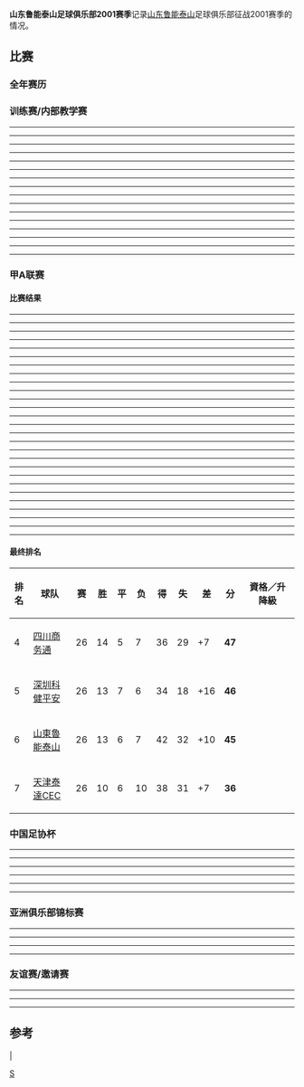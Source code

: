 '''山东鲁能泰山足球俱乐部2001赛季'''记录[[山东鲁能泰山|山东鲁能泰山]]足球俱乐部征战2001赛季的情况。
==比赛==
===全年赛历===
{{山东鲁能泰山2001赛季完全赛历}}
===训练赛/内部教学赛===
----
{{footballbox | bg = #ffcccc | date = 2001-01-07 | team1 = 山东鲁能泰山	| score = 1 - 2	| team2 = [[八一振邦|八一振邦]] | goals1 = {{goal|}} | goals2 = {{goal|}}<br>{{goal|}} | stadium = [[昆明|昆明]]海埂足球基地  | attendance =  | referee = }}
----
{{footballbox | bg = #ffffcc | date = 2001-01-09 | team1 = 山东鲁能泰山	| score = 1 - 1	| team2 = [[青岛颐中海牛|青岛颐中海牛]] | goals1 = {{goal|}} | goals2 = {{goal|}} 亚历山大 |penalties1= |penaltyscore= 4 - 2? |penalties2= | stadium = [[昆明|昆明]]海埂足球基地  | attendance =  | referee = }}
----
{{footballbox | bg=#ffcccc | date=2001-01-20 |team1 = 山东鲁能泰山 {{flagicon|CHN}} |score= 1 - 4 |team2 = {{flagicon|KOR}} [[富川SK|富川SK]] |goals1= [[卡西亚诺·德瓦尔|卡西亚诺·德瓦尔]] {{goal|40|p}} |goals2= {{goal|}}<br>{{goal|}}<br>{{goal|}}<br>{{goal|}} |stadium= {{flagicon|CHN}} [[琼海|琼海]] |attendance= |referee= }}
----
{{footballbox | bg = #ffffcc  | date =2001-02-02 | team1 = 山东鲁能泰山 | score = 0 - 0	| team2 = [[辽宁抚顺|辽宁抚顺]] | goals1 = | goals2 = | stadium = [[成都|成都]] | attendance =  | referee = }}
----
{{footballbox | bg = #ffffcc  | date =2001-02-07 | team1 = 山东鲁能泰山 | score = 2 - 2	| team2 = [[辽宁抚顺|辽宁抚顺]] | goals1 = [[邓程|邓程]] {{goal|}}<br>[[谢尔盖·纳格尼亚克|谢尔盖·纳格尼亚克]] {{goal|p}} | goals2 = {{goal|}} [[刘斌|刘斌]]<br>{{goal|}} [[陈洋|陈洋]] | stadium = [[成都|成都]]毛家湾足球基地 | attendance =  | referee = }}
----
{{footballbox | bg = #ccffcc  | date =2001-02-09 | team1 = 山东鲁能泰山 | score = 4 - 1 | team2 = [[重庆力帆|重庆力帆]] | goals1 = [[察可军|察可军]] {{goal|}}<br>[[察可军|察可军]] {{goal|}}<br>[[察可军|察可军]] {{goal|}}<br>[[谢尔盖·纳格尼亚克|谢尔盖·纳格尼亚克]] {{goal|}} | goals2 = {{goal|66}} 里格 | stadium = [[成都|成都]]毛家湾足球基地 | attendance =  | referee = }}
----
{{footballbox | bg = #ccffcc  | date =2001-02-11 | team1 = 山东鲁能泰山 | score = 4 - 0 | team2 = 四川全运 | goals1 = [[加布里埃尔·门多萨|门多萨]] {{goal|6}}<br>[[谢尔盖·纳格尼亚克|谢尔盖·纳格尼亚克]] {{goal|26}}<br>[[察可军|察可军]] {{goal|}}<br>[[徐峰|徐峰]] {{goal|66}} | goals2 = | stadium = [[蒲江|蒲江]]全兴足球基地 | attendance =  | referee = }}
----
{{footballbox | bg=#ffffcc | date=2001-02-18 |team1 = 山东鲁能泰山 {{flagicon|CHN}} |score= 1 - 1 |team2 = {{flagicon|KAZ}} [[哈萨克斯坦国家足球队|哈萨克斯坦]] |goals1= [[宋毓明|宋毓明]] {{goal|}} |goals2= {{goal|}} | stadium= {{flagicon|CHN}} [[韶关|韶关]]西河体育中心 | attendance= | referee= }}
----
{{footballbox | bg=#ccffcc | date=2001-02-25 |team1 = 山东鲁能泰山 {{flagicon|CHN}} |score= 1 - 0 |team2 = {{flagicon|KOR}} [[富川SK|富川SK]] |goals1= [[宋毓明|宋毓明]] {{goal|23}} |goals2= |stadium= {{flagicon|CHN}} [[泰安|泰安]] |attendance= |referee= }}
----
{{footballbox | bg = #ccffcc  | date =2001-04-21 | team1 = 山东鲁能泰山 | score = 3 - 0	| team2 = [[鲁能泰山足球学校|山东全运]] | goals1 = {{goal|}}<br>{{goal|}}<br>{{goal|}} | goals2 = | stadium = [[济南|济南]] | attendance =  | referee = }}
----
{{footballbox | bg = #ccffcc  | date =2001-04-25 | team1 = 山东鲁能泰山 | score = 3 - 2	| team2 = [[鲁能泰山足球学校|鲁能泰山二队]] | goals1 = [[耿钰杰|耿钰杰]] {{goal|}}<br>[[耿钰杰|耿钰杰]] {{goal|}}<br>[[李明_(1975年)|李明]] {{goal|}} | goals2 = {{goal|}}<br>{{goal|}} | stadium = 山东电力高等专科学校体育场 | attendance =  | referee = }}
----
{{footballbox | bg = #ffffcc  | date =2001-04-28 | team1 = 山东鲁能泰山 | score = 3 - 3	| team2 = [[济宁九巨龙|济宁九巨龙]] | goals1 = [[谢尔盖·纳格尼亚克|谢尔盖·纳格尼亚克]] {{goal|}}<br>[[谢尔盖·纳格尼亚克|谢尔盖·纳格尼亚克]] {{goal|}}<br>[[宋黎辉|宋黎辉]] {{goal|p}} | goals2 = {{goal|}} [[颜世勇|颜世勇]]<br>{{goal|}}<br>{{goal|}} | stadium = [[济南|济南]] | attendance =  | referee = }}
----
{{footballbox | bg = #ccffcc  | date =2001-05-05 | team1 = 山东鲁能泰山 | score = 12 - 0 | team2 = [[济宁九巨龙|济宁九巨龙]] | goals1 = | goals2 = | stadium = [[济南|济南]] | attendance =  | referee = }}
----
{{footballbox | bg=#ffffcc | date=2001-10-13 |team1 =山东鲁能泰山 |score=1 - 1 |team2 =[[北京国安|北京国安]] |goals1= [[谢尔盖·纳格尼亚克|谢尔盖·纳格尼亚克]] {{goal|17}} |goals2= {{goal|41}} 米伦·乔尔基耶夫|stadium=[[东营|东营]] |attendance= |referee= }}
----
{{footballbox | bg=#ffcccc | date=2001-10-17 |team1 =山东鲁能泰山 |score=1 - 2 |team2 =[[辽宁抚顺|辽宁抚顺]] |goals1= [[尼伊·兰普提|兰普提]] {{goal|}} |goals2= {{goal|5}} [[陈洋|陈洋]]<br>{{goal|79}} |stadium=[[东营|东营]] |attendance= |referee= }}
----

===甲A联赛===
====比赛结果====
----
{{footballbox | bg = #ffcccc  | date =	第 01 轮<br>2001-03-11	  | team1 =	山东鲁能泰山	  | score =	0 - 1	  | team2 =	[[陕西国力|陕西国力汉斯啤酒]]	  | goals1 =  | goals2 = {{goal|4|p}} 马科斯 | stadium = [[山东省体育中心|山东省体育中心]]  | attendance =  | referee = }}
----
{{footballbox | bg = #ffffcc  | date =	第 02 轮<br>2001-03-17	  | team1 =	[[辽宁抚顺|辽宁抚顺特钢]]	  | score =	0 - 0	  | team2 =	山东鲁能泰山	  | goals1 =  | goals2 =  | stadium = [[抚顺雷锋体育场|抚顺雷锋体育场]]  | attendance =  | referee = }}
----
{{footballbox | bg = #ffffcc  | date =	第 04 轮<br>2001-03-29	  | team1 =	[[北京国安|北京国安]]	  | score =	0 - 0	  | team2 =	山东鲁能泰山	  | goals1 =  | goals2 =  | stadium = [[北京工人体育场|北京工人体育场]]  | attendance =  | referee = }}
----
{{footballbox | bg = #ffffcc  | date =	第 05 轮<br>2001-04-01	  | team1 =	山东鲁能泰山	  | score =	1 - 1	  | team2 =	[[上海申花|上海申花托普]]	  | goals1 = [[宋毓明|宋毓明]] {{goal|90}} | goals2 = {{goal|32|p}} [[佐兰·兰科维奇|佐兰·兰科维奇]] | stadium = [[山东省体育中心|山东省体育中心]]  | attendance =  | referee = }}
----
{{footballbox | bg = #ffcccc  | date =	第 03 轮(补)<br>2001-04-05	  | team1 =	山东鲁能泰山	  | score =	0 - 2	  | team2 =	[[深圳科健|深圳科健平安]]	  | goals1 =  | goals2 = {{goal|3}} [[范育红|范育红]]<br>{{goal|90}} [[吉亚哥·若尔热·奥诺里奥|吉亚哥]] | stadium = [[山东省体育中心|山东省体育中心]]  | attendance =  | referee = }}
----
{{footballbox | bg = #ffcccc  | date =	第 06 轮<br>2001-04-08	  | team1 =	[[重庆力帆|重庆力帆]]	  | score =	1 - 0	  | team2 =	山东鲁能泰山	  | goals1 = [[刘劲彪|刘劲彪]] {{goal|75}} | goals2 =  | stadium = [[重庆|重庆]][[大田湾体育场|大田湾体育场]]  | attendance =  | referee = }}
----
{{footballbox | bg = #ccffcc  | date =	第 07 轮<br>2001-05-31	  | team1 =	山东鲁能泰山	  | score =	1 - 0	  | team2 =	[[青岛啤酒|青岛啤酒]]	  | goals1 = [[宋黎辉|宋黎辉]] {{goal|29}} | goals2 =  | stadium = [[山东省体育中心|山东省体育中心]]  | attendance =  | referee = }}
----
{{footballbox | bg = #ffcccc  | date =	第 08 轮<br>2001-06-03	  | team1 =	山东鲁能泰山	  | score =	1 - 2	  | team2 =	[[云南红塔|云南红塔]]	  | goals1 = [[谢尔盖·纳格尼亚克|谢尔盖·纳格尼亚克]] {{goal|19}} | goals2 = {{goal|46}} [[李治|李治]]<br>{{goal|70}} [[周挺|周挺]] | stadium = [[山东省体育中心|山东省体育中心]]  | attendance =  | referee = }}
----
{{footballbox | bg = #ffcccc  | date =	第 09 轮<br>2001-06-10	  | team1 =	[[四川商务通|四川商务通]]	  | score =	2 - 1	  | team2 =	山东鲁能泰山	  | goals1 = [[马明宇|马明宇]] {{goal|42}}<br> 乌克亚 {{goal|67|p}} | goals2 = {{goal|1}} [[李霄鹏|李霄鹏]] | stadium = [[成都市体育中心|成都市体育中心]] | attendance =  | referee = }}
----
{{footballbox | bg = #ffffcc  | date =	第 10 轮<br>2001-06-14	  | team1 =	山东鲁能泰山	  | score =	1 - 1	  | team2 =	[[大连实德|大连实德]]	  | goals1 = [[谢尔盖·纳格尼亚克|谢尔盖·纳格尼亚克]] {{goal|76|p}} | goals2 = {{goal|66}} [[奥兰多·伯纳德斯·达·席尔瓦|奥兰多]] | stadium = [[山东省体育中心|山东省体育中心]]  | attendance =  | referee = }}
----
{{footballbox | bg = #ccffcc  | date =	第 11 轮<br>2001-06-17	  | team1 =	[[沈阳金德|沈阳金德]]	  | score =	2 - 6	  | team2 =	山东鲁能泰山	  | goals1 = 乔治·穆耶梅 {{goal|21}}<br>[[王勃|王勃]] {{goal|88}} | goals2 = {{goal|30}} [[李霄鹏|李霄鹏]]<br>{{goal|50}} [[宿茂臻|宿茂臻]]<br>{{goal|54|og}} [[宋朕|宋朕]]<br>{{goal|71}} [[宿茂臻|宿茂臻]]<br>{{goal|82}} [[宋毓明|宋毓明]]<br>{{goal|89}} [[宿茂臻|宿茂臻]]| stadium = [[鞍山市体育场|鞍山市体育场]]  | attendance =  | referee = }}
----
{{footballbox | bg = #ccffcc  | date =	第 12 轮<br>2001-06-24	  | team1 =	山东鲁能泰山	  | score =	1 - 0	  | team2 =	[[八一振邦|八一振邦]]	  | goals1 = [[邵延杰|邵延杰]] {{goal|7}} | goals2 =  | stadium = [[山东省体育中心|山东省体育中心]]  | attendance =  | referee = }}
----
{{footballbox | bg = #ffcccc  | date =	第 13 轮<br>2001-06-28	  | team1 =	[[天津泰达|天津泰达CEC]]	  | score =	4 - 1	  | team2 =	山东鲁能泰山	  | goals1 = 卡斯蒂亚诺 {{goal|31}}<br>[[于根伟|于根伟]] {{goal|38}}<br>[[高峰|高峰]] {{goal|54}}<br>[[韩燕鸣|韩燕鸣]] {{goal|90}} | goals2 = {{goal|74}} [[谢尔盖·纳格尼亚克|谢尔盖·纳格尼亚克]] | stadium = [[天津|天津]][[民园体育场|民园体育场]] | attendance =  | referee = }}
----
{{footballbox | bg = #ffffcc  | date =	第 14 轮<br>2001-07-01	  | team1 =	[[陕西国力|陕西国力汉斯啤酒]]	  | score =	1 - 1	  | team2 =	山东鲁能泰山	  | goals1 = 马科斯 {{goal|43}} | goals2 = {{goal|88}} [[舒畅|舒畅]] | stadium = [[陕西省体育场|陕西省体育场]] | attendance =  | referee = }}
----
{{footballbox | bg = #ccffcc  | date =	第 15 轮<br>2001-07-08	  | team1 =	山东鲁能泰山	  | score =	3 - 1	  | team2 =	[[辽宁抚顺|辽宁抚顺特钢]]	  | goals1 = [[尼伊·兰普提|兰普提]] {{goal|15}}<br>[[谢尔盖·纳格尼亚克|谢尔盖·纳格尼亚克]] {{goal|83}}<br>[[李霄鹏|李霄鹏]] {{goal|88}} | goals2 = {{goal|61|p}} [[肇俊哲|肇俊哲]] | stadium = [[山东省体育中心|山东省体育中心]]  | attendance =  | referee = }}
----
{{footballbox | bg = #ffcccc  | date =	第 16 轮<br>2001-07-12	  | team1 =	[[深圳科健|深圳科健平安]]	  | score =	2 - 0	  | team2 =	山东鲁能泰山	  | goals1 = [[李毅|李毅]] {{goal|61}}<br>[[吉亚哥·若尔热·奥诺里奥|吉亚哥]] {{goal|75}} | goals2 =  | stadium = [[深圳市体育场|深圳市体育场]] | attendance =  | referee = }}
----
{{footballbox | bg = #ccffcc  | date =	第 17 轮<br>2001-07-15	  | team1 =	山东鲁能泰山	  | score =	2 - 0	  | team2 =	[[北京国安|北京国安]]	  | goals1 = [[尼伊·兰普提|兰普提]] {{goal|8}}<br>[[尼伊·兰普提|兰普提]] {{goal|82}} | goals2 =  | stadium = [[山东省体育中心|山东省体育中心]]  | attendance =  | referee = }}
----
{{footballbox | bg = #ccffcc  | date =	第 18 轮<br>2001-10-25	  | team1 =	[[上海申花|上海申花托普]]	  | score =	1 - 3	  | team2 =	山东鲁能泰山	  | goals1 = [[曲圣卿|曲圣卿]] {{goal|86}} | goals2 = {{goal|22|p}} [[李霄鹏|李霄鹏]]<br>{{goal|24}} [[宋黎辉|宋黎辉]]<br>{{goal|35}} [[卡西亚诺·德瓦尔|卡西亚诺·德瓦尔]] | stadium = [[上海|上海]][[虹口足球场|虹口足球场]] | attendance =  | referee = }}
----
{{footballbox | bg = #ffffcc  | date =	第 19 轮<br>2001-10-28	  | team1 =	山东鲁能泰山	  | score =	0 - 0	  | team2 =	[[重庆力帆|重庆力帆]]	  | goals1 =  | goals2 =  | stadium = [[山东省体育中心|山东省体育中心]]  | attendance =  | referee = }}
----
{{footballbox | bg = #ccffcc  | date =	第 20 轮<br>2001-11-04	  | team1 =	[[青岛啤酒|青岛啤酒]]	  | score =	1 - 2	  | team2 =	山东鲁能泰山	  | goals1 = [[曲波|曲波]] {{goal|1}} | goals2 = {{goal|58}} [[李霄鹏|李霄鹏]]<br>{{goal|85}} [[李霄鹏|李霄鹏]] | stadium = [[青岛|青岛]]颐中体育中心  | attendance =  | referee = }}
----
{{footballbox | bg = #ccffcc  | date =	第 21 轮<br>2001-11-08	  | team1 =	[[云南红塔|云南红塔]]	  | score =	1 - 2	  | team2 =	山东鲁能泰山	  | goals1 = [[张彪|张彪]] {{goal|90|p}} | goals2 = {{goal|2}} [[卡西亚诺·德瓦尔|卡西亚诺·德瓦尔]]<br>{{goal|42}} [[舒畅|舒畅]] | stadium = [[昆明拓东体育场|昆明拓东体育场]] | attendance =  | referee = }}
----
{{footballbox | bg = #ccffcc  | date =	第 22 轮<br>2001-11-25	  | team1 =	山东鲁能泰山	  | score =	4 - 2	  | team2 =	[[四川商务通|四川商务通]]	  | goals1 = [[宿茂臻|宿茂臻]] {{goal|45}}<br>[[宿茂臻|宿茂臻]] {{goal|55}}<br>[[尼伊·兰普提|兰普提]] {{goal|62}}<br>[[舒畅|舒畅]] {{goal|81}} | goals2 = {{goal|43}} 路易斯·马科斯<br>{{goal|76}} 乌克亚 | stadium = [[山东省体育中心|山东省体育中心]]  | attendance =  | referee = }}
----
{{footballbox | bg = #ccffcc  | date =	第 23 轮<br>2001-12-02	  | team1 =	[[大连实德|大连实德]]	  | score =	2 - 3	  | team2 =	山东鲁能泰山	  | goals1 = [[胡兆军|胡兆军]] {{goal|11}}<br>[[王圣|王圣]] {{goal|63}} | goals2 = {{goal|2}} [[宋黎辉|宋黎辉]]<br>{{goal|32}} [[卡西亚诺·德瓦尔|卡西亚诺·德瓦尔]]<br>{{goal|70}} [[宋黎辉|宋黎辉]] | stadium = [[大连人民体育场|大连人民体育场]] | attendance =  | referee = }}
----
{{footballbox | bg = #ccffcc  | date =	第 24 轮<br>2001-12-06	  | team1 =	山东鲁能泰山	  | score =	2 - 1	  | team2 =	[[沈阳金德|沈阳金德]]	  | goals1 = [[卡西亚诺·德瓦尔|卡西亚诺·德瓦尔]] {{goal|11}}<br>[[卡西亚诺·德瓦尔|卡西亚诺·德瓦尔]] {{goal|70}} | goals2 = {{goal|34}} [[杜苹|杜苹]] | stadium = [[山东省体育中心|山东省体育中心]]  | attendance =  | referee = }}
----
{{footballbox | bg = #ccffcc  | date =	第 25 轮<br>2001-12-09	  | team1 =	[[八一振邦|八一振邦]]	  | score =	2 - 4	  | team2 =	山东鲁能泰山	  | goals1 = [[郭辉|郭辉]] {{goal|45}}<br>[[郭辉|郭辉]] {{goal|75}} | goals2 = {{goal|23}} [[邓程|邓程]]<br>{{goal|50|p}} [[谢尔盖·纳格尼亚克|谢尔盖·纳格尼亚克]]<br>{{goal|66}} [[高尧|高尧]]<br>{{goal|76}} [[尼伊·兰普提|兰普提]] | stadium = [[柳州市体育中心|柳州市体育中心]] | attendance =  | referee = }}
----
{{footballbox | bg = #ccffcc  | date =	第 26 轮<br>2001-12-16	  | team1 =	山东鲁能泰山	  | score =	3 - 2	  | team2 =	[[天津泰达|天津泰达CEC]]	  | goals1 = [[谢尔盖·纳格尼亚克|谢尔盖·纳格尼亚克]] {{goal|13}}<br>[[卡西亚诺·德瓦尔|卡西亚诺·德瓦尔]] {{goal|24}}<br>[[舒畅|舒畅]] {{goal|41}} | goals2 = {{goal|17}} [[卢欣|卢欣]]<br>{{goal|88}} [[马些路·迪·苏沙|索萨]] | stadium = [[山东省体育中心|山东省体育中心]]  | attendance =  | referee = }}
----

====最终排名====
{| class="wikitable" style="text-align: center; width: 80%; font-size: 90%"
! style="width: 7%" | 排名
! style="width: 20%"| 球队
! style="width: 5%" | 赛
! style="width: 5%" | 胜
! style="width: 5%" | 平
! style="width: 5%" | 负
! style="width: 5%" | 得
! style="width: 5%" | 失
! style="width: 6%" | 差
! style="width: 6%" | 分
! style="width: 31%"| 資格／升降級
|-
|4||align="left"|[[四川冠城足球俱樂部|四川商务通]]||26||14||5||7||36||29||+7||'''47'''||
|-
|5||align="left"|[[深圳足球俱樂部|深圳科健平安]]||26||13||7||6||34||18||+16||'''46'''||
|- bgcolor=#FF946F
|6||align="left"|[[山東魯能泰山足球俱樂部|山東魯能泰山]]||26||13||6||7||42||32||+10||'''45'''||
|-
|7||align="left"|[[天津泰達足球俱樂部|天津泰達CEC]]||26||10||6||10||38||31||+7||'''36'''|| 
|}

===中国足协杯===
----
{{footballbox | bg = #ccffcc  | date =第二轮<br>2001-05-26  | team1 =绵阳太极  | score =0 - 4  | team2 =山东鲁能泰山  | goals1 =  
| goals2 = {{goal|5}} [[宋黎辉|宋黎辉]]<br>{{goal|50}} [[谢尔盖·纳格尼亚克|谢尔盖·纳格尼亚克]]<br>{{goal|55}} [[谢尔盖·纳格尼亚克|谢尔盖·纳格尼亚克]]<br>{{goal|65}} [[谢尔盖·纳格尼亚克|谢尔盖·纳格尼亚克]] 
| stadium = [[绵阳|绵阳]]市体育场 | attendance =  | referee = }}
----
{{footballbox | bg = #ffcccc  | date =第三轮首回合<br>2001-07-29  | team1 =[[长春亚泰|长春亚泰]]  | score =2 - 1  | team2 =山东鲁能泰山  | goals1 = [[李洪政|李洪政]] {{goal|17}}<br>[[姜鹏翔|姜鹏翔]] {{goal|84}} | goals2 = {{goal|22}} [[卡西亚诺·德瓦尔|卡西亚诺·德瓦尔]] | stadium = [[长春市体育场|长春市体育场]] | attendance =  | referee = }}
----
{{footballbox | bg = #ccffcc  | date =第三轮次回合<br>2001-08-05  | team1 =山东鲁能泰山  | score =3 - 1  | team2 =[[长春亚泰|长春亚泰]]  
| goals1 = [[卡西亚诺·德瓦尔|卡西亚诺·德瓦尔]] {{goal|26}}<br>[[谢尔盖·纳格尼亚克|谢尔盖·纳格尼亚克]] {{goal|39|p}}<br>[[谢尔盖·纳格尼亚克|谢尔盖·纳格尼亚克]] {{goal|60|p}} 
| goals2 = {{goal|44}} [[王栋|王栋]] 
| stadium = [[泰安|泰安]]市体育场 | attendance =  | referee = }}
----
{{footballbox | bg = #ffcccc  | date =半决赛首回合<br>2001-09-05  | team1 =[[大连实德|大连实德]]  | score =3 - 1  | team2 =山东鲁能泰山  
| goals1 = [[奥兰多·伯纳德斯·达·席尔瓦|奥兰多]] {{goal|9}}<br>巴伊切蒂奇 {{goal|83}}<br>[[奥兰多·伯纳德斯·达·席尔瓦|奥兰多]] {{goal|90}} 
| goals2 = {{goal|46}} [[宋黎辉|宋黎辉]] 
| stadium = [[大连|大连]][[金州体育场|金州体育场]] | attendance =  | referee = }}
----
{{footballbox | bg = #ffffcc  | date =半决赛次回合<br>2001-09-09  | team1 =山东鲁能泰山  | score =1 - 1  | team2 =[[大连实德|大连实德]]  | goals1 = [[宋黎辉|宋黎辉]] {{goal|58}} | goals2 = {{goal|73}} [[邹捷|邹捷]] | stadium = [[泰安|泰安]]市体育场 | attendance =  | referee = }}
----

===亚洲俱乐部锦标赛===
----
{{footballbox | bg = #ccffcc  | date =东亚区四强小组赛<br>2001-03-21  | team1 =[[望加锡足球俱乐部|望加锡]] {{flagicon|IDN}} | score =1 - 3  | team2 =  {{flagicon|CHN}} 山东鲁能泰山
| goals1 = 苏万迪·西斯沃约 {{goal|90}} 
| goals2 = {{goal|15|p}} [[谢尔盖·纳格尼亚克|谢尔盖·纳格尼亚克]]<br>{{goal|52}} [[李霄鹏|李霄鹏]]<br>{{goal|56}} [[李明|李明]] 
| stadium = {{flagicon|IDN}} [[望加锡|望加锡]] | attendance =  | referee = }}
----
{{footballbox | bg = #ffcccc  | date =东亚区四强小组赛<br>2001-03-23  | team1 =[[磐田喜悦|磐田喜悦]] {{flagicon|JPN}} | score =6 - 2  | team2= {{flagicon|CHN}} 山东鲁能泰山 
| goals1 = [[藤田俊哉|藤田俊哉]] {{goal|29|p}}<br>[[中山雅史|中山雅史]] {{goal|42}}<br>[[中山雅史|中山雅史]] {{goal|43}}<br>[[中山雅史|中山雅史]] {{goal|56}}<br>[[日夫科维奇|日夫科维奇]] {{goal|66|p}}<br>[[奥大介|奥大介]] {{goal|78}}
| goals2 = {{goal|34}} [[卡西亚诺·德瓦尔|卡西亚诺·德瓦尔]]<br>{{goal|90}} [[李霄鹏|李霄鹏]]
| stadium = {{flagicon|IDN}} [[望加锡|望加锡]] | attendance =  | referee = }}
----
{{footballbox | bg = #ffcccc  | date =东亚区四强小组赛<br>2001-03-25  | team1 =山东鲁能泰山 {{flagicon|CHN}} | score =0 - 6  | team2 ={{flagicon|KOR}} [[水原三星蓝翼|水原三星蓝翼]]  
| goals1 =  
| goals2 = {{goal|8}} 高宗秀<br>{{goal|28}} 拉克蒂奥诺夫<br>{{goal|38}} 高宗秀<br>{{goal|48}} 徐东源<br>{{goal|59}} 徐东源<br>{{goal|82}} 萨博·佐尔坦
| stadium = {{flagicon|IDN}} [[望加锡|望加锡]] | attendance =  | referee = }}
----

===友谊赛/邀请赛===
----
{{footballbox | bg=#ccffcc | date=“绿化江河”足球义赛<br>2001-03-04 |team1 =山东鲁能泰山 |score=2 - 0 |team2 =[[青岛啤酒|青岛啤酒]] |goals1= [[徐阳|徐阳]] {{goal|13}}<br>[[谢尔盖·纳格尼亚克|谢尔盖·纳格尼亚克]] {{goal|42|p}} |goals2= |stadium=[[山东省体育中心|山东省体育中心]] |attendance= |referee= }}
----
{{footballbox | bg=#ccffcc | date=中澳国际足球对抗赛<br>2001-05-20 |team1 =山东鲁能泰山 {{flagicon|CHN}} |score=1 - 0 |team2 ={{flagicon|AUS}} 帕拉马塔力量 |goals1= [[谢尔盖·纳格尼亚克|谢尔盖·纳格尼亚克]] {{goal|36}} |goals2= |stadium= {{flagicon|CHN}} [[临沂|临沂]] |attendance= |referee= }}
----

==参考==
{{2001年山东鲁能泰山名单}}

{{fb start}}
|{{山东鲁能泰山}}
{{甲A2001}}
{{fb end}}

[[Category:山东鲁能泰山|S]]